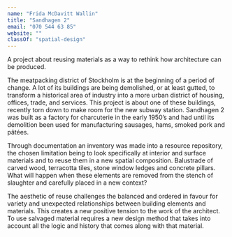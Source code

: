 ```yaml
---
name: "Frida McDavitt Wallin"
title: "Sandhagen 2"
email: "070 544 63 85"
website: ""
classOf: "spatial-design"
---
```










A project about reusing materials as a way to rethink how architecture can be produced. 

The meatpacking district of Stockholm is at the beginning of a period of change. A lot of its buildings are being demolished, or at least gutted, to transform a historical area of industry into a more urban district of housing, offices, trade, and services. This project is about one of these buildings, recently torn down to make room for the new subway station. Sandhagen 2 was built as a factory for charcuterie in the early 1950’s and had until its demolition been used for manufacturing sausages, hams, smoked pork and pâtées. 

Through documentation an inventory was made into a resource repository, the chosen limitation being to look specifically at interior and surface materials and to reuse them in a new spatial composition. Balustrade of carved wood, terracotta tiles, stone window ledges and concrete pillars. What will happen when these elements are removed from the stench of slaughter and carefully placed in a new context?

The aesthetic of reuse challenges the balanced and ordered in favour for variety and unexpected relationships between building elements and materials. This creates a new positive tension to the work of the architect. To use salvaged material requires a new design method that takes into account all the logic and history that comes along with that material. 

<ImageZoom
  preview={preview81}
  zoom={zoom81}
  caption="Exhibition of full scale element combinations <br> Photo: Sanna Lindberg"
/>

<ImageZoom
  preview={preview82}
  zoom={zoom82}
  caption="Full scale element combination, bench made from windowsill and skirting boards <br> Photo: Sanna Lindberg"
/>

<ImageZoom
  preview={preview83}
  zoom={zoom83}
  caption="Proposal for an entrance, perspective drawing of all architectural elements in a new spatial composition"
/>

<ImageZoom
  preview={preview85}
  zoom={zoom85}
  caption="Taxonomy (resource repository) of extracted elements from Sandhagen 2, model pieces <br> Photo: Elisa Hedin"
/>

<ImageZoom
  preview={preview86}
  zoom={zoom86}
  caption="Documentation of curtain room and wash room, collage drawing of 3D scan and photographs of extracted interior architectural elements"
/>

<ImageZoom
  preview={preview87}
  zoom={zoom87}
  caption="Documentation of entrance, collage drawing of 3D scan and photographs of extracted interior architectural elements"
/>

<ImageZoom
  preview={preview88}
  zoom={zoom88}
  caption="Portrait in exhibition <br> Photo: Sanna Lindberg"
/>